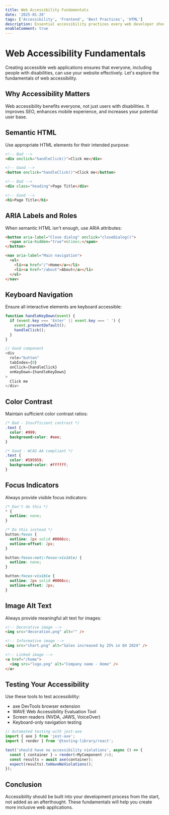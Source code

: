 ```yaml
---
title: Web Accessibility Fundamentals
date: '2025-01-20'
tags: ['Accessibility', 'Frontend', 'Best Practices', 'HTML']
description: Essential accessibility practices every web developer should know to build inclusive web applications.
enableComment: true
---
```


# Web Accessibility Fundamentals

Creating accessible web applications ensures that everyone, including people with disabilities, can use your website effectively. Let's explore the fundamentals of web accessibility.

## Why Accessibility Matters

Web accessibility benefits everyone, not just users with disabilities. It improves SEO, enhances mobile experience, and increases your potential user base.

## Semantic HTML

Use appropriate HTML elements for their intended purpose:

```html
<!-- Bad -->
<div onclick="handleClick()">Click me</div>

<!-- Good -->
<button onclick="handleClick()">Click me</button>

<!-- Bad -->
<div class="heading">Page Title</div>

<!-- Good -->
<h1>Page Title</h1>
```

## ARIA Labels and Roles

When semantic HTML isn't enough, use ARIA attributes:

```html
<button aria-label="Close dialog" onclick="closeDialog()">
  <span aria-hidden="true">&times;</span>
</button>

<nav aria-label="Main navigation">
  <ul>
    <li><a href="/">Home</a></li>
    <li><a href="/about">About</a></li>
  </ul>
</nav>
```

## Keyboard Navigation

Ensure all interactive elements are keyboard accessible:

```js
function handleKeyDown(event) {
  if (event.key === 'Enter' || event.key === ' ') {
    event.preventDefault();
    handleClick();
  }
}

// Good component
<div 
  role="button"
  tabIndex={0}
  onClick={handleClick}
  onKeyDown={handleKeyDown}
>
  Click me
</div>
```

## Color Contrast

Maintain sufficient color contrast ratios:

```css
/* Bad - Insufficient contrast */
.text {
  color: #999;
  background-color: #eee;
}

/* Good - WCAG AA compliant */
.text {
  color: #595959;
  background-color: #ffffff;
}
```

## Focus Indicators

Always provide visible focus indicators:

```css
/* Don't do this */
* {
  outline: none;
}

/* Do this instead */
button:focus {
  outline: 2px solid #0066cc;
  outline-offset: 2px;
}

button:focus:not(:focus-visible) {
  outline: none;
}

button:focus-visible {
  outline: 2px solid #0066cc;
  outline-offset: 2px;
}
```

## Image Alt Text

Always provide meaningful alt text for images:

```html
<!-- Decorative image -->
<img src="decoration.png" alt="" />

<!-- Informative image -->
<img src="chart.png" alt="Sales increased by 25% in Q4 2024" />

<!-- Linked image -->
<a href="/home">
  <img src="logo.png" alt="Company name - Home" />
</a>
```

## Testing Your Accessibility

Use these tools to test accessibility:

- axe DevTools browser extension
- WAVE Web Accessibility Evaluation Tool
- Screen readers (NVDA, JAWS, VoiceOver)
- Keyboard-only navigation testing

```js
// Automated testing with jest-axe
import { axe } from 'jest-axe';
import { render } from '@testing-library/react';

test('should have no accessibility violations', async () => {
  const { container } = render(<MyComponent />);
  const results = await axe(container);
  expect(results).toHaveNoViolations();
});
```

## Conclusion

Accessibility should be built into your development process from the start, not added as an afterthought. These fundamentals will help you create more inclusive web applications.
